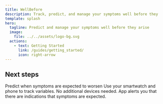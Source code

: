 ```yaml
---
title: WellBefore
description: Track, predict, and manage your symptoms well before they arise
template: splash
hero:
  tagline: Predict and manage your symptoms well before they arise
  image:
    file: ../../assets/logo-bg.svg
  actions:
    - text: Getting Started
      link: /guides/getting_started/
      icon: right-arrow
---
```



## Next steps

<CardGrid stagger>
	<Card title="Symptom management" icon="seti:csv">
		Predict when symptoms are expected to worsen
	</Card>
	<Card title="Use existing devices" icon="heart">
		Use your smartwatch and phone to track variables. No additional devices needed.
	</Card>
	<Card title="Timely alerts" icon="rss">
		App alerts you that there are indications that symptoms are expected.
	</Card>
</CardGrid>
